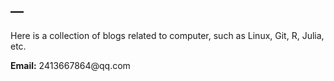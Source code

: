 ---
---

Here is a collection of blogs related to computer, such as Linux, Git, R, Julia, etc.

**Email:** 2413667864@qq.com

